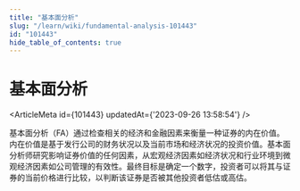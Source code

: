 ```yaml
---
title: "基本面分析"
slug: "/learn/wiki/fundamental-analysis-101443"
id: "101443"
hide_table_of_contents: true
---
```



# 基本面分析

<ArticleMeta id={101443} updatedAt={'2023-09-26 13:58:54'} />
<div className='border-solid border-b border-t-0 my-4 border-[var(--ifm-color-gray-300)]' />

基本面分析（FA）通过检查相关的经济和金融因素来衡量一种证券的内在价值。内在价值是基于发行公司的财务状况以及当前市场和经济状况的投资价值。基本面分析师研究影响证券价值的任何因素，从宏观经济因素如经济状况和行业环境到微观经济因素如公司管理的有效性。最终目标是确定一个数字，投资者可以将其与证券的当前价格进行比较，以判断该证券是否被其他投资者低估或高估。
